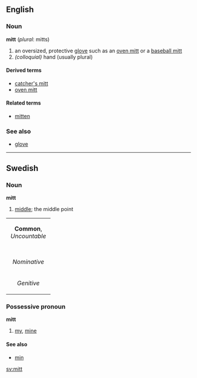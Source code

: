==English==
<!-- abbreviated from [[mitten]]? -->

===Noun===
'''mitt''' (''plural'': mitts)
#an oversized, protective [[glove]] such as an [[oven mitt]] or a [[baseball mitt]]
#''(colloquial)'' hand (usually plural)

====Derived terms====
*[[catcher's mitt]]
*[[oven mitt]]

====Related terms====
*[[mitten]]

===See also===
*[[glove]]

----

==Swedish==
===Noun===
'''mitt'''

#[[middle]]; the middle point

{| border=1 cellspacing=0
| bgcolor="#FFFFF0" colspan=5 align=center | '''Common''', ''Uncountable''
|-
|- bgcolor="#FFFFF0" align=center
| width=105 |
| width=105 | ''Indefinite'' 
| width=105 | ''Definite'' 
|- align=center
| width=105 bgcolor="#FFFFF0" | ''Nominative'' 
| [[mitt]]
| [[mitten]]
|- align=center
| width=105 bgcolor="#FFFFF0" | ''Genitive'' 
| [[mitts]]
| [[mittens]]
|}


===Possessive pronoun===
'''mitt'''

#[[my]], [[mine]]

====See also====
*[[min#Swedish|min]]


[[sv:mitt]]